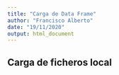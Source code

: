```yaml
---
title: "Carga de Data Frame"
author: "Francisco Alberto"
date: "19/11/2020"
output: html_document
---
```


## Carga de ficheros local


